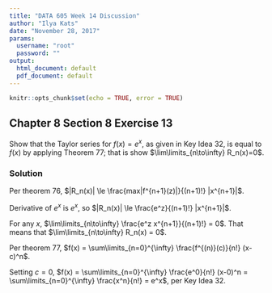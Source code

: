 ```yaml
---
title: "DATA 605 Week 14 Discussion"
author: "Ilya Kats"
date: "November 28, 2017"
params:
  username: "root"
  password: ""
output:
  html_document: default
  pdf_document: default
---
```


```r
knitr::opts_chunk$set(echo = TRUE, error = TRUE)
```

## Chapter 8 Section 8 Exercise 13

Show that the Taylor series for $f(x)=e^x$, as given in Key Idea 32, is equal to $f(x)$ by applying Theorem 77; that is show $\lim\limits_{n\to\infty} R_n(x)=0$.

### Solution

Per theorem 76, $|R_n(x)| \le \frac{max|f^{n+1}(z)|}{(n+1)!} |x^{n+1}|$.

Derivative of $e^x$ is $e^x$, so $|R_n(x)| \le \frac{e^z}{(n+1)!} |x^{n+1}|$.

For any $x$, $\lim\limits_{n\to\infty} \frac{e^z x^{n+1}}{(n+1)!} = 0$. That means that $\lim\limits_{n\to\infty} R_n(x) = 0$.

Per theorem 77, $f(x) = \sum\limits_{n=0}^{\infty} \frac{f^{(n)}(c)}{n!} (x-c)^n$. 

Setting $c=0$, $f(x) = \sum\limits_{n=0}^{\infty} \frac{e^0}{n!} (x-0)^n = \sum\limits_{n=0}^{\infty} \frac{x^n}{n!} = e^x$, per Key Idea 32.